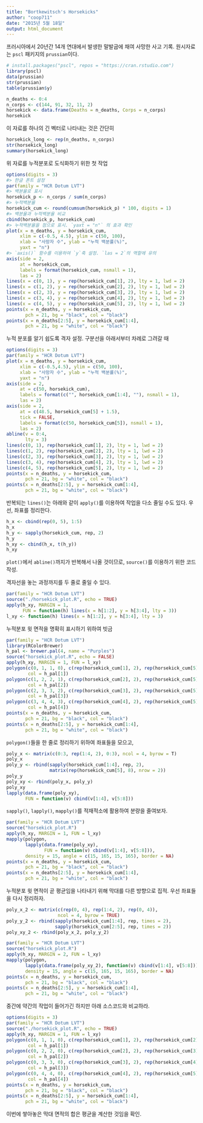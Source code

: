 ```yaml
---
title: "Bortkewitsch's Horsekicks"
author: "coop711"
date: "2015년 5월 18일"
output: html_document
---
```


프러시아에서 20년간 14개 연대에서 발생한 말발굽에 채여 사망한 사고 기록. 
원시자료는 `pscl` 패키지의 `prussian`이다.

```r
# install.packages("pscl", repos = "https://cran.rstudio.com")
library(pscl)
data(prussian)
str(prussian)
table(prussian$y)
```

```r
n_deaths <- 0:4
n_corps <- c(144, 91, 32, 11, 2)
horsekick <- data.frame(Deaths = n_deaths, Corps = n_corps)
horsekick
```

이 자료를 하나의 긴 벡터로 나타내는 것은 간단히

```r
horsekick_long <- rep(n_deaths, n_corps)
str(horsekick_long)
summary(horsekick_long)
```

위 자료를 누적분포로 도식화하기 위한 첫 작업

```r
options(digits = 3)
#> 한글 폰트 설정
par(family = "HCR Dotum LVT")
#> 백분율로 표시
horsekick_p <- n_corps / sum(n_corps)
#> 누적백분율
horsekick_cum <- round(cumsum(horsekick_p) * 100, digits = 1)
#> 백분율과 누적백분율 비교
cbind(horsekick_p, horsekick_cum)
#> 누적백분율을 점으로 표시. `yaxt = "n"` 의 효과 확인
plot(x = n_deaths, y = horsekick_cum, 
     xlim = c(-0.5, 4.5), ylim = c(50, 100), 
     xlab = "사망자 수", ylab = "누적 백분률(%)", 
     yaxt = "n")
#> `axis()` 함수를 이용하여 `y`축 설정. `las = 2`의 역할에 유의
axis(side = 2,
     at = horsekick_cum, 
     labels = format(horsekick_cum, nsmall = 1),
     las = 2)
lines(x = c(0, 1), y = rep(horsekick_cum[1], 2), lty = 1, lwd = 2)
lines(x = c(1, 2), y = rep(horsekick_cum[2], 2), lty = 1, lwd = 2)
lines(x = c(2, 3), y = rep(horsekick_cum[3], 2), lty = 1, lwd = 2)
lines(x = c(3, 4), y = rep(horsekick_cum[4], 2), lty = 1, lwd = 2)
lines(x = c(4, 5), y = rep(horsekick_cum[5], 2), lty = 1, lwd = 2)
points(x = n_deaths, y = horsekick_cum,
       pch = 21, bg = "black", col = "black")
points(x = n_deaths[2:5], y = horsekick_cum[1:4],
       pch = 21, bg = "white", col = "black")
```

누적 분포를 알기 쉽도록 격자 설정. 구분선을 아래서부터 차례로 그려갈 때

```r
options(digits = 3)
par(family = "HCR Dotum LVT")
plot(x = n_deaths, y = horsekick_cum, 
     xlim = c(-0.5,4.5), ylim = c(50, 100), 
     xlab = "사망자 수", ylab = "누적 백분률(%)", 
     yaxt = "n")
axis(side = 2,
     at = c(50, horsekick_cum), 
     labels = format(c("", horsekick_cum[1:4], ""), nsmall = 1),
     las = 2)
axis(side = 2,
     at = c(48.5, horsekick_cum[5] + 1.5), 
     tick = FALSE,
     labels = format(c(50, horsekick_cum[5]), nsmall = 1),
     las = 2)
abline(v = 0:4, 
       lty = 3)
lines(c(0, 1), rep(horsekick_cum[1], 2), lty = 1, lwd = 2)
lines(c(1, 2), rep(horsekick_cum[2], 2), lty = 1, lwd = 2)
lines(c(2, 3), rep(horsekick_cum[3], 2), lty = 1, lwd = 2)
lines(c(3, 4), rep(horsekick_cum[4], 2), lty = 1, lwd = 2)
lines(c(4, 5), rep(horsekick_cum[5], 2), lty = 1, lwd = 2)
points(x = n_deaths, y = horsekick_cum,
       pch = 21, bg = "white", col = "black")
points(x = n_deaths[2:5], y = horsekick_cum[1:4],
       pch = 21, bg = "white", col = "black")
```

반복되는 `lines()`는 아래와 같이 `apply()`를 이용하여 작업을 다소 줄일 수도 있다. 우선, 좌표를 정리한다.

```r
h_x <- cbind(rep(0, 5), 1:5)
h_x
h_y <- sapply(horsekick_cum, rep, 2)
h_y
h_xy <- cbind(h_x, t(h_y))
h_xy
```

`plot()`에서 `abline()`까지가 반복해서 나올 것이므로, `source()`를 이용하기 위한 코드 작성.

격자선을 놓는 과정까지를 두 줄로 줄일 수 있다.

```r
par(family = "HCR Dotum LVT")
source("./horsekick_plot.R", echo = TRUE)
apply(h_xy, MARGIN = 1, 
      FUN = function(h) lines(x = h[1:2], y = h[3:4], lty = 3))
l_xy <- function(h) lines(x = h[1:2], y = h[3:4], lty = 3)
```

누적분포 윗 면적을 명확히 표시하기 위하여 빗금

```r
par(family = "HCR Dotum LVT")
library(RColorBrewer)
h_pal <- brewer.pal(4, name = "Purples")
source("horsekick_plot.R", echo = FALSE)
apply(h_xy, MARGIN = 1, FUN = l_xy)
polygon(c(0, 1, 1, 0), c(rep(horsekick_cum[1], 2), rep(horsekick_cum[5], 2)), 
        col = h_pal[1])
polygon(c(1, 2, 2, 1), c(rep(horsekick_cum[2], 2), rep(horsekick_cum[5], 2)), 
        col = h_pal[2])
polygon(c(2, 3, 3, 2), c(rep(horsekick_cum[3], 2), rep(horsekick_cum[5], 2)), 
        col = h_pal[3])
polygon(c(3, 4, 4, 3), c(rep(horsekick_cum[4], 2), rep(horsekick_cum[5], 2)), 
        col = h_pal[4])
points(x = n_deaths, y = horsekick_cum,
       pch = 21, bg = "black", col = "black")
points(x = n_deaths[2:5], y = horsekick_cum[1:4],
       pch = 21, bg = "white", col = "black")
```

`polygon()`들을 한 줄로 정리하기 위하여 좌표들을 모으고, 

```r
poly_x <- matrix(c(0:3, rep(1:4, 2), 0:3), ncol = 4, byrow = T)
poly_x
poly_y <- rbind(sapply(horsekick_cum[1:4], rep, 2), 
                matrix(rep(horsekick_cum[5], 8), nrow = 2))
poly_y
poly_xy <- rbind(poly_x, poly_y)
poly_xy
lapply(data.frame(poly_xy), 
       FUN = function(v) cbind(v[1:4], v[5:8]))
```

`sapply()`, `lapply()`, `mapply()`를 적재적소에 활용하여 분량을 줄여보자.

```r
par(family = "HCR Dotum LVT")
source("horsekick_plot.R")
apply(h_xy, MARGIN = 1, FUN = l_xy)
mapply(polygon, 
       lapply(data.frame(poly_xy), 
              FUN = function(v) cbind(v[1:4], v[5:8])), 
       density = 15, angle = c(15, 165, 15, 165), border = NA)
points(x = n_deaths, y = horsekick_cum,
       pch = 21, bg = "black", col = "black")
points(x = n_deaths[2:5], y = horsekick_cum[1:4],
       pch = 21, bg = "white", col = "black")
```

누적분포 윗 면적이 곧 평균임을 나타내기 위해 막대를 다른 방향으로 집적. 우선 좌표들을 다시 정리하자.

```r
poly_x_2 <- matrix(c(rep(0, 4), rep(1:4, 2), rep(0, 4)), 
                   ncol = 4, byrow = TRUE)
poly_y_2 <- rbind(sapply(horsekick_cum[1:4], rep, times = 2), 
                  sapply(horsekick_cum[2:5], rep, times = 2))
poly_xy_2 <- rbind(poly_x_2, poly_y_2)
```

```r
par(family = "HCR Dotum LVT")
source("horsekick_plot.R")
apply(h_xy, MARGIN = 2, FUN = l_xy)
mapply(polygon, 
       lapply(data.frame(poly_xy_2), function(v) cbind(v[1:4], v[5:8])), 
       density = 15, angle = c(15, 165, 15, 165), border = NA)
points(x = n_deaths, y = horsekick_cum,
       pch = 21, bg = "black", col = "black")
points(x = n_deaths[2:5], y = horsekick_cum[1:4],
       pch = 21, bg = "white", col = "black")
```

중간에 약간의 작업이 들어가긴 하지만 아래 소스코드와 비교하라.

```r
options(digits = 3)
par(family = "HCR Dotum LVT")
source("./horsekick_plot.R", echo = TRUE)
apply(h_xy, MARGIN = 1, FUN = l_xy)
polygon(c(0, 1, 1, 0), c(rep(horsekick_cum[1], 2), rep(horsekick_cum[2], 2)), 
        col = h_pal[1])
polygon(c(0, 2, 2, 0), c(rep(horsekick_cum[2], 2), rep(horsekick_cum[3], 2)), 
        col = h_pal[2])
polygon(c(0, 3, 3, 0), c(rep(horsekick_cum[3], 2), rep(horsekick_cum[4], 2)), 
        col = h_pal[3])
polygon(c(0, 4, 4, 0), c(rep(horsekick_cum[4], 2), rep(horsekick_cum[5], 2)), 
        col = h_pal[4])
points(x = n_deaths, y = horsekick_cum,
       pch = 21, bg = "black", col = "black")
points(x = n_deaths[2:5], y = horsekick_cum[1:4],
       pch = 21, bg = "white", col = "black")
```

이번에 쌓아놓은 막대 면적의 합은 평균을 계산한 것임을 확인.



